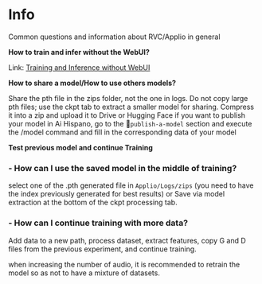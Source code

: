 # Info 

Common questions and information about RVC/Applio in general

**How to train and infer without the WebUI?**

Link: [Training and Inference without WebUI](https://huggingface.co/lj1995/VoiceConversionWebUI/blob/main/myinfer-v2-0528.py)


**How to share a model/How to use others models?**

Share the pth file in the zips folder, not the one in logs. Do not copy large pth files; use the ckpt tab to extract a smaller model for sharing. Compress it into a zip and upload it to Drive or Hugging Face if you want to publish your model in Ai Hispano, go to the :envelope_with_arrow:`publish-a-model` section and execute the /model command and fill in the corresponding data of your model


**Test previous model and continue Training**

### - How can I use the saved model in the middle of training?

select one of the .pth generated file in `Applio/Logs/zips` (you need to have the index previously generated for best results) or Save via model extraction at the bottom of the ckpt processing tab.

### - How can I continue training with more data?

Add data to a new path, process dataset, extract features, copy G and D files from the previous experiment, and continue training.

 
<Callout type="info" emoji="ℹ️">
  when increasing the number of audio, it is recommended to retrain the model so as not to have a mixture of datasets. 
</Callout>

